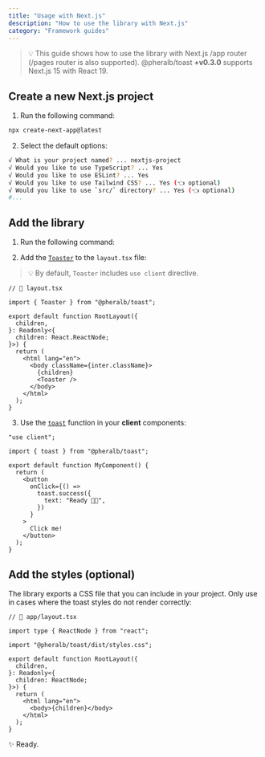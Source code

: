 ```yaml
---
title: "Usage with Next.js"
description: "How to use the library with Next.js"
category: "Framework guides"
---
```


> 💡 This guide shows how to use the library with Next.js /app router (/pages router is also supported). @pheralb/toast **+v0.3.0** supports Next.js 15 with React 19.

## Create a new Next.js project

1. Run the following command:

```bash
npx create-next-app@latest
```

2. Select the default options:

```bash
√ What is your project named? ... nextjs-project
√ Would you like to use TypeScript? ... Yes
√ Would you like to use ESLint? ... Yes
√ Would you like to use Tailwind CSS? ... Yes (👈 optional)
√ Would you like to use `src/` directory? ... Yes (👈 optional)
#...
```

## Add the library

1. Run the following command:

<InstallLibrary />

2. Add the [`Toaster`](/toaster) to the `layout.tsx` file:

> 💡 By default, `Toaster` includes `use client` directive.

```tsx {1,13}
// 📃 layout.tsx

import { Toaster } from "@pheralb/toast";

export default function RootLayout({
  children,
}: Readonly<{
  children: React.ReactNode;
}>) {
  return (
    <html lang="en">
      <body className={inter.className}>
        {children}
        <Toaster />
      </body>
    </html>
  );
}
```

3. Use the [`toast`](/toast) function in your **client** components:

```tsx
"use client";

import { toast } from "@pheralb/toast";

export default function MyComponent() {
  return (
    <button
      onClick={() =>
        toast.success({
          text: "Ready 🚀✨",
        })
      }
    >
      Click me!
    </button>
  );
}
```

## Add the styles (optional)

The library exports a CSS file that you can include in your project. Only use in cases where the toast styles do not render correctly:

```tsx
// 📄 app/layout.tsx

import type { ReactNode } from "react";

import "@pheralb/toast/dist/styles.css";

export default function RootLayout({
  children,
}: Readonly<{
  children: ReactNode;
}>) {
  return (
    <html lang="en">
      <body>{children}</body>
    </html>
  );
}
```

✨ Ready.
